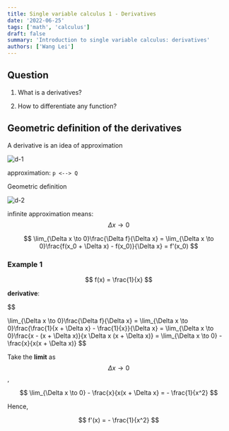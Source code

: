 ```yaml
---
title: Single variable calculus 1 - Derivatives
date: '2022-06-25'
tags: ['math', 'calculus']
draft: false
summary: 'Introduction to single variable calculus: derivatives'
authors: ['Wang Lei']
---
```


## Question

1. What is a derivatives?

2. How to differentiate any function?


## Geometric definition of the derivatives

A derivative is an idea of approximation

![d-1](/static/images/calculus/d-1.png)

approximation: `p <--> Q`

Geometric definition

![d-2](/static/images/calculus/d-2.png)

infinite approximation means: $$\Delta x \to 0$$

$$
\lim_{\Delta x \to 0}\frac{\Delta f}{\Delta x}
= \lim_{\Delta x \to 0}\frac{f(x_0 + \Delta x) - f(x_0)}{\Delta x}
= f'(x_0)
$$

### Example 1

$$
f(x) = \frac{1}{x}
$$

**derivative**:

$$

\lim_{\Delta x \to 0}\frac{\Delta f}{\Delta x}
= \lim_{\Delta x \to 0}\frac{\frac{1}{x + \Delta x} - \frac{1}{x}}{\Delta x}
= \lim_{\Delta x \to 0}\frac{x - (x + \Delta x)}{x \Delta x (x + \Delta x)}
= \lim_{\Delta x \to 0} - \frac{x}{x(x + \Delta x)}
$$

Take the **limit** as $$\Delta x \to 0$$,

$$
\lim_{\Delta x \to 0} - \frac{x}{x(x + \Delta x}
= - \frac{1}{x^2}
$$

Hence,

$$
f'(x) = - \frac{1}{x^2}
$$
